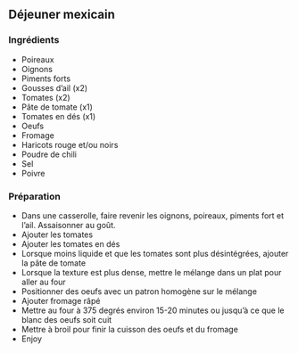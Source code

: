 ## Déjeuner mexicain

### Ingrédients

- Poireaux
- Oignons
- Piments forts
- Gousses d'ail (x2)
- Tomates (x2)
- Pâte de tomate (x1)
- Tomates en dés (x1)
- Oeufs
- Fromage
- Haricots rouge et/ou noirs
- Poudre de chili
- Sel
- Poivre


### Préparation

- Dans une casserolle, faire revenir les oignons, poireaux, piments fort et l'ail. Assaisonner au goût.
- Ajouter les tomates
- Ajouter les tomates en dés
- Lorsque moins liquide et que les tomates sont plus désintégrées, ajouter la pâte de tomate
- Lorsque la texture est plus dense, mettre le mélange dans un plat pour aller au four
- Positionner des oeufs avec un patron homogène sur le mélange
- Ajouter fromage râpé
- Mettre au four à 375 degrés environ 15-20 minutes ou jusqu'à ce que le blanc des oeufs soit cuit
- Mettre à broil pour finir la cuisson des oeufs et du fromage
- Enjoy
